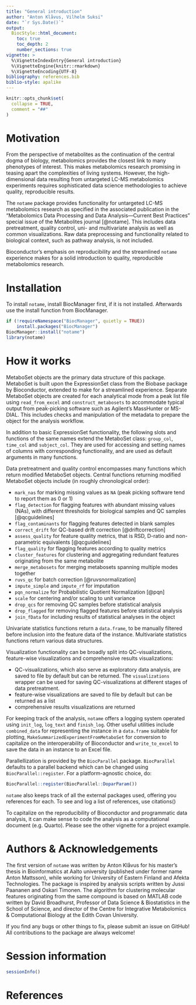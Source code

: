 ```yaml
---
title: "General introduction"
author: "Anton Klåvus, Vilhelm Suksi"
date: "`r Sys.Date()`"
output:
  BiocStyle::html_document:
    toc: true
    toc_depth: 2
    number_sections: true
vignette: >
  %\VignetteIndexEntry{General introduction}
  %\VignetteEngine{knitr::rmarkdown}
  %\VignetteEncoding{UTF-8}
bibliography: references.bib
biblio-style: apalike
---
```


```r
knitr::opts_chunk$set(
  collapse = TRUE,
  comment = "##"
)
```

# Motivation

From the perspective of metabolites as the continuation of the central dogma of biology, metabolomics provides the closest link to many phenotypes of interest. This makes metabolomics research promising in teasing apart the complexities of living systems. However, the high-dimensional data resulting from untargeted LC-MS metabolomics experiments requires sophisticated data science methodologies to achieve quality, reproducible results. 

The ```notame``` package provides functionality for untargeted LC-MS metabolomics research as specified in the associated publication in the "Metabolomics Data Processing and Data Analysis—Current Best Practices" special issue of the Metabolites journal [@notame]. This includes data pretreatment, quality control, uni- and multivariate analysis as well as common visualizations. Raw data preprocessing and functionality related to biological context, such as pathway analysis, is not included.

Bioconductor's emphasis on reproducibility and the streamlined ```notame``` experience makes for a solid introduction to quality, reproducible metabolomics research.

# Installation

To install ```notame```, install BiocManager first, if it is not installed. Afterwards use the install function from BiocManager.

```r
if (!requireNamespace("BiocManager", quietly = TRUE))
    install.packages("BiocManager")
BiocManager::install("notame")
library(notame)
```

# How it works

MetaboSet objects are the primary data structure of this package. MetaboSet is built upon the ExpressionSet class from the Biobase package by Bioconductor, extended to make for a streamlined experience. Separate MetaboSet objects are created for each analytical mode from a peak list file using ```read_from_excel``` and ```construct_metabosets``` to accommodate typical output from peak-picking software such as Agilent's MassHunter or MS-DIAL. This includes checks and manipulation of the metadata to prepare the object for the analysis workflow. 

In addition to basic ExpressionSet functionality, the following slots and functions of the same names extend the MetaboSet class: ```group_col```, ```time_col``` and ```subject_col```. They are used for accessing and setting names of columns with corresponding functionality, and are used as default arguments in many functions.

Data pretreatment and quality control encompasses many functions which return modified MetaboSet objects. Central functions returning modified MetaboSet objects include (in roughly chronological order):

- ```mark_nas``` for marking missing values as ```NA``` (peak picking software tend to report them as 0 or 1) 
- ```flag_detection``` for flagging features with abundant missing values (NAs), with different thresholds for biological samples and QC samples [@qcguidelines]
- ```flag_contaminants``` for flagging features detected in blank samples
- ```correct_drift``` for QC-based drift correction [@driftcorrection]
- ```assess_quality``` for feature quality metrics, that is RSD,  D-ratio and non-parametric equivalents [@qcguidelines]
- ```flag_quality``` for flagging features according to quality metrics
- ```cluster_features``` for clustering and aggregating redundant features originating from the same metabolite
- ```merge_metabosets``` for merging metabosets spanning multiple modes together
- ```ruvs_qc``` for batch correction [@ruvsnormalization]
- ```impute_simple``` and ```impute_rf``` for imputation
- ```pqn_normalize``` for Probabilistic Quotient Normalization [@pqn]
- ```scale``` for centering and/or scaling to unit variance
- ```drop_qcs``` for removing QC samples before statistical analysis
- ```drop_flagged``` for removing flagged features before statistical analysis
- ```join_fData``` for including results of statistical analyses in the object

Univariate statistics functions return a ```data.frame```, to be manually filtered before inclusion into the feature data of the instance. Multivariate statistics functions return various data structures. 

Visualization functionality can be broadly split into QC-visualizations, feature-wise visualizations and comprehensive results visualizations:
 
- QC-visualizations, which also serve as exploratory data analysis, are saved to file by default but can be returned. The ```visualizations``` wrapper can be used for saving QC-visualizations at different stages of data pretreatment.
- feature-wise visualizations are saved to file by default but can be returned as a list
- comprehensive results visualizations are returned 

For keeping track of the analysis, ```notame``` offers a logging system operated using ```init_log```, ```log_text``` and ```finish_log```. Other useful utilities include ```combined_data``` for representing the instance in a ```data.frame``` suitable for plotting, ```MakeSummarizedExperimentFromMetaboSet``` for conversion to capitalize on the interoperability of Bioconductor and ```write_to_excel``` to save the data in an instance to an Excel file.

Parallellization is provided by the ```BiocParallel``` package. ```BiocParallel``` defaults to a parallel backend which can be changed using ```BiocParallel::register```. For a platform-agnostic choice, do:

```r
BiocParallel::register(BiocParallel::DoparParam())
```

```notame``` also keeps track of all the external packages used, offering you references for each. To see and log a list of references, use citations()

To capitalize on the reproducibility of Bioconductor and programmatic data analysis, it can make sense to code the analysis as a computational document (e.g. Quarto). Please see the other vignette for a project example. 

# Authors & Acknowledgements

The first version of ```notame``` was written by Anton Klåvus for his master's thesis in Bioinformatics at Aalto university (published under former name Anton Mattsson), while working for University of Eastern Finland and Afekta Technologies. The package is inspired by analysis scripts written by Jussi Paananen and Oskari Timonen. The algorithm for clustering molecular features originating from the same compound is based on MATLAB code written by David Broadhurst, Professor of Data Science & Biostatistics in the School of Science, and director of the Centre for Integrative Metabolomics & Computational Biology at the Edith Covan University.

If you find any bugs or other things to fix, please submit an issue on GitHub! All contributions to the package are always welcome!

# Session information

```r
sessionInfo()
```

# References